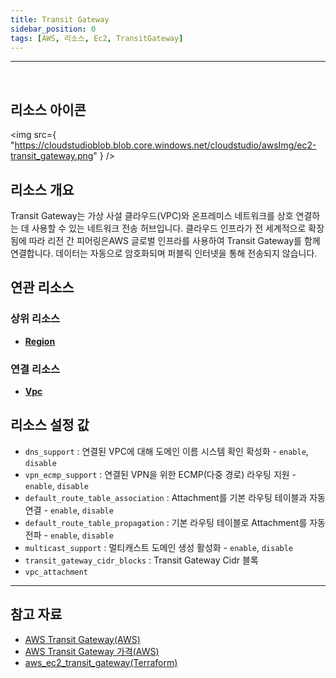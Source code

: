 ```yaml
---
title: Transit Gateway
sidebar_position: 0
tags: [AWS, 리소스, Ec2, TransitGateway]
---
```


<hr />
<br />

## 리소스 아이콘

<img
    src={
        "https://cloudstudioblob.blob.core.windows.net/cloudstudio/awsImg/ec2-transit_gateway.png"
    }
/>

## 리소스 개요

Transit Gateway는 가상 사설 클라우드(VPC)와 온프레미스 네트워크를 상호 연결하는 데 사용할 수 있는 네트워크 전송 허브입니다. 클라우드 인프라가 전 세계적으로 확장됨에 따라 리전 간 피어링은AWS 글로벌 인프라를 사용하여 Transit Gateway를 함께 연결합니다. 데이터는 자동으로 암호화되며 퍼블릭 인터넷을 통해 전송되지 않습니다.

## 연관 리소스

### 상위 리소스

-   [**Region**](https://docs.cstudio.app/docs/resource/aws/Base/Region)

### 연결 리소스

-   [**Vpc**](https://docs.cstudio.app/docs/resource/aws/Vpc/)

## 리소스 설정 값

-   `dns_support` : 연결된 VPC에 대해 도메인 이름 시스템 확인 확성화 - `enable`, `disable`
-   `vpn_ecmp_support` : 연결된 VPN을 위한 ECMP(다중 경로) 라우팅 지원 - `enable`, `disable`
-   `default_route_table_association` : Attachment를 기본 라우팅 테이블과 자동 연결 - `enable`, `disable`
-   `default_route_table_propagation` : 기본 라우팅 테이블로 Attachment를 자동 전파 - `enable`, `disable`
-   `multicast_support` : 멀티캐스트 도메인 생성 활성화 - `enable`, `disable`
-   `transit_gateway_cidr_blocks` : Transit Gateway Cidr 블록
-   `vpc_attachment`

---

## 참고 자료

-   [AWS Transit Gateway(AWS)](https://docs.aws.amazon.com/ko_kr/vpc/latest/tgw/what-is-transit-gateway.html?nc2=type_a)
-   [AWS Transit Gateway 가격(AWS)](https://aws.amazon.com/ko/transit-gateway/pricing/?nc2=type_a)
-   [aws_ec2_transit_gateway(Terraform)](https://registry.terraform.io/providers/hashicorp/aws/latest/docs/resources/ec2_transit_gateway)
